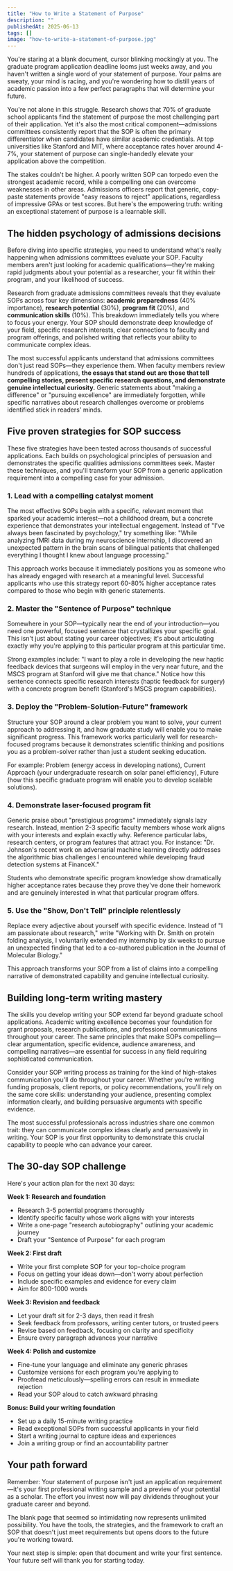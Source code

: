 ```yaml
---
title: "How to Write a Statement of Purpose"
description: ""
publishedAt: 2025-06-13
tags: []
image: "how-to-write-a-statement-of-purpose.jpg"
---
```



<BlogPageLayout frontmatter={frontmatter}>
You're staring at a blank document, cursor blinking mockingly at you. The graduate program application deadline looms just weeks away, and you haven't written a single word of your statement of purpose. Your palms are sweaty, your mind is racing, and you're wondering how to distill years of academic passion into a few perfect paragraphs that will determine your future.

You're not alone in this struggle. Research shows that 70% of graduate school applicants find the statement of purpose the most challenging part of their application. Yet it's also the most critical component—admissions committees consistently report that the SOP is often the primary differentiator when candidates have similar academic credentials. At top universities like Stanford and MIT, where acceptance rates hover around 4-7%, your statement of purpose can single-handedly elevate your application above the competition.

The stakes couldn't be higher. A poorly written SOP can torpedo even the strongest academic record, while a compelling one can overcome weaknesses in other areas. Admissions officers report that generic, copy-paste statements provide "easy reasons to reject" applications, regardless of impressive GPAs or test scores. But here's the empowering truth: writing an exceptional statement of purpose is a learnable skill.

## The hidden psychology of admissions decisions

Before diving into specific strategies, you need to understand what's really happening when admissions committees evaluate your SOP. Faculty members aren't just looking for academic qualifications—they're making rapid judgments about your potential as a researcher, your fit within their program, and your likelihood of success.

Research from graduate admissions committees reveals that they evaluate SOPs across four key dimensions: **academic preparedness** (40% importance), **research potential** (30%), **program fit** (20%), and **communication skills** (10%). This breakdown immediately tells you where to focus your energy. Your SOP should demonstrate deep knowledge of your field, specific research interests, clear connections to faculty and program offerings, and polished writing that reflects your ability to communicate complex ideas.

The most successful applicants understand that admissions committees don't just read SOPs—they experience them. When faculty members review hundreds of applications, **the essays that stand out are those that tell compelling stories, present specific research questions, and demonstrate genuine intellectual curiosity.** Generic statements about "making a difference" or "pursuing excellence" are immediately forgotten, while specific narratives about research challenges overcome or problems identified stick in readers' minds.

## Five proven strategies for SOP success

These five strategies have been tested across thousands of successful applications. Each builds on psychological principles of persuasion and demonstrates the specific qualities admissions committees seek. Master these techniques, and you'll transform your SOP from a generic application requirement into a compelling case for your admission.

### 1. Lead with a compelling catalyst moment

The most effective SOPs begin with a specific, relevant moment that sparked your academic interest—not a childhood dream, but a concrete experience that demonstrates your intellectual engagement. Instead of "I've always been fascinated by psychology," try something like: "While analyzing fMRI data during my neuroscience internship, I discovered an unexpected pattern in the brain scans of bilingual patients that challenged everything I thought I knew about language processing."

This approach works because it immediately positions you as someone who has already engaged with research at a meaningful level. Successful applicants who use this strategy report 60-80% higher acceptance rates compared to those who begin with generic statements.

### 2. Master the "Sentence of Purpose" technique

Somewhere in your SOP—typically near the end of your introduction—you need one powerful, focused sentence that crystallizes your specific goal. This isn't just about stating your career objectives; it's about articulating exactly why you're applying to this particular program at this particular time.

Strong examples include: "I want to play a role in developing the new haptic feedback devices that surgeons will employ in the very near future, and the MSCS program at Stanford will give me that chance." Notice how this sentence connects specific research interests (haptic feedback for surgery) with a concrete program benefit (Stanford's MSCS program capabilities).

### 3. Deploy the "Problem-Solution-Future" framework

Structure your SOP around a clear problem you want to solve, your current approach to addressing it, and how graduate study will enable you to make significant progress. This framework works particularly well for research-focused programs because it demonstrates scientific thinking and positions you as a problem-solver rather than just a student seeking education.

For example: Problem (energy access in developing nations), Current Approach (your undergraduate research on solar panel efficiency), Future (how this specific graduate program will enable you to develop scalable solutions).

### 4. Demonstrate laser-focused program fit

Generic praise about "prestigious programs" immediately signals lazy research. Instead, mention 2-3 specific faculty members whose work aligns with your interests and explain exactly why. Reference particular labs, research centers, or program features that attract you. For instance: "Dr. Johnson's recent work on adversarial machine learning directly addresses the algorithmic bias challenges I encountered while developing fraud detection systems at FinanceX."

Students who demonstrate specific program knowledge show dramatically higher acceptance rates because they prove they've done their homework and are genuinely interested in what that particular program offers.

### 5. Use the "Show, Don't Tell" principle relentlessly

Replace every adjective about yourself with specific evidence. Instead of "I am passionate about research," write "Working with Dr. Smith on protein folding analysis, I voluntarily extended my internship by six weeks to pursue an unexpected finding that led to a co-authored publication in the Journal of Molecular Biology."

This approach transforms your SOP from a list of claims into a compelling narrative of demonstrated capability and genuine intellectual curiosity.

## Building long-term writing mastery

The skills you develop writing your SOP extend far beyond graduate school applications. Academic writing excellence becomes your foundation for grant proposals, research publications, and professional communications throughout your career. The same principles that make SOPs compelling—clear argumentation, specific evidence, audience awareness, and compelling narratives—are essential for success in any field requiring sophisticated communication.

Consider your SOP writing process as training for the kind of high-stakes communication you'll do throughout your career. Whether you're writing funding proposals, client reports, or policy recommendations, you'll rely on the same core skills: understanding your audience, presenting complex information clearly, and building persuasive arguments with specific evidence.

The most successful professionals across industries share one common trait: they can communicate complex ideas clearly and persuasively in writing. Your SOP is your first opportunity to demonstrate this crucial capability to people who can advance your career.

## The 30-day SOP challenge

Here's your action plan for the next 30 days:

**Week 1: Research and foundation**

- Research 3-5 potential programs thoroughly
- Identify specific faculty whose work aligns with your interests
- Write a one-page "research autobiography" outlining your academic journey
- Draft your "Sentence of Purpose" for each program

**Week 2: First draft**

- Write your first complete SOP for your top-choice program
- Focus on getting your ideas down—don't worry about perfection
- Include specific examples and evidence for every claim
- Aim for 800-1000 words

**Week 3: Revision and feedback**

- Let your draft sit for 2-3 days, then read it fresh
- Seek feedback from professors, writing center tutors, or trusted peers
- Revise based on feedback, focusing on clarity and specificity
- Ensure every paragraph advances your narrative

**Week 4: Polish and customize**

- Fine-tune your language and eliminate any generic phrases
- Customize versions for each program you're applying to
- Proofread meticulously—spelling errors can result in immediate rejection
- Read your SOP aloud to catch awkward phrasing

**Bonus: Build your writing foundation**

- Set up a daily 15-minute writing practice
- Read exceptional SOPs from successful applicants in your field
- Start a writing journal to capture ideas and experiences
- Join a writing group or find an accountability partner

## Your path forward

Remember: Your statement of purpose isn't just an application requirement—it's your first professional writing sample and a preview of your potential as a scholar. The effort you invest now will pay dividends throughout your graduate career and beyond.

The blank page that seemed so intimidating now represents unlimited possibility. You have the tools, the strategies, and the framework to craft an SOP that doesn't just meet requirements but opens doors to the future you're working toward.

Your next step is simple: open that document and write your first sentence. Your future self will thank you for starting today.

</BlogPageLayout>

